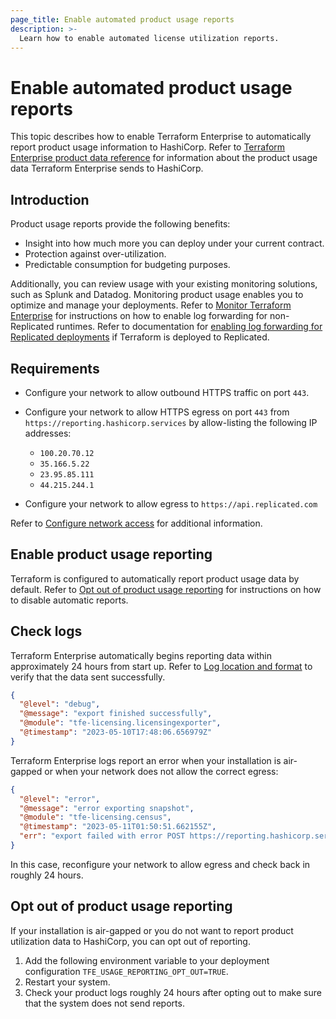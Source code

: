 ```yaml
---
page_title: Enable automated product usage reports
description: >-
  Learn how to enable automated license utilization reports.
---
```


# Enable automated product usage reports

This topic describes how to enable Terraform Enterprise to automatically report product usage information to HashiCorp. Refer to [Terraform Enterprise product data reference](/terraform/enterprise/deploy/reference/product-data) for information about the product usage data Terraform Enterprise sends to HashiCorp.

## Introduction

Product usage reports provide the following benefits:

- Insight into how much more you can deploy under your current contract.
- Protection against over-utilization.
- Predictable consumption for budgeting purposes.

Additionally, you can review usage with your existing monitoring solutions, such as Splunk and Datadog. Monitoring product usage enables you to optimize and manage your deployments. Refer to [Monitor Terraform Enterprise](/terraform/enterprise/deploy/manage/monitor) for instructions on how to enable log forwarding for non-Replicated runtimes. Refer to documentation for [enabling log forwarding for Replicated deployments](/terraform/enterprise/deploy/replicated/monitoring/logging) if Terraform is deployed to Replicated.  

## Requirements

- Configure your network to allow outbound HTTPS traffic on port `443`.
- Configure your network to allow HTTPS egress on port `443` from `https://reporting.hashicorp.services` by allow-listing the following IP addresses:

  - `100.20.70.12`
  - `35.166.5.22`
  - `23.95.85.111`
  - `44.215.244.1` 

- Configure your network to allow egress to `https://api.replicated.com`

Refer to [Configure network access](/terraform/enterprise/deploy/configuration/network) for additional information.

## Enable product usage reporting

Terraform is configured to automatically report product usage data by default. Refer to [Opt out of product usage reporting](#opt-out-of-product-usage-reporting) for instructions on how to disable automatic reports.

## Check logs

Terraform Enterprise automatically begins reporting data within approximately 24 hours from start up. Refer to [Log location and format](/terraform/enterprise/deploy/manage/monitor#log-location-and-format) to verify that the data sent successfully.

```json
{
  "@level": "debug",
  "@message": "export finished successfully",
  "@module": "tfe-licensing.licensingexporter",
  "@timestamp": "2023-05-10T17:48:06.656979Z"
}
```

Terraform Enterprise logs report an error when your installation is air-gapped or when your network does not allow the correct egress:

```json
{
  "@level": "error",
  "@message": "error exporting snapshot",
  "@module": "tfe-licensing.census",
  "@timestamp": "2023-05-11T01:50:51.662155Z",
  "err": "export failed with error POST https://reporting.hashicorp.services giving up after 5 attempt(s): Post \"https://reporting.hashicorp.services\": dial tcp 35.166.5.222:443: i/o timeout"
}
```

In this case, reconfigure your network to allow egress and check back in roughly 24 hours.

## Opt out of product usage reporting

If your installation is air-gapped or you do not want to report product utilization data to HashiCorp, you can opt out of reporting.

1. Add the following environment variable to your deployment configuration `TFE_USAGE_REPORTING_OPT_OUT=TRUE`.
1. Restart your system.
1. Check your product logs roughly 24 hours after opting out to make sure that the system does not send reports.
